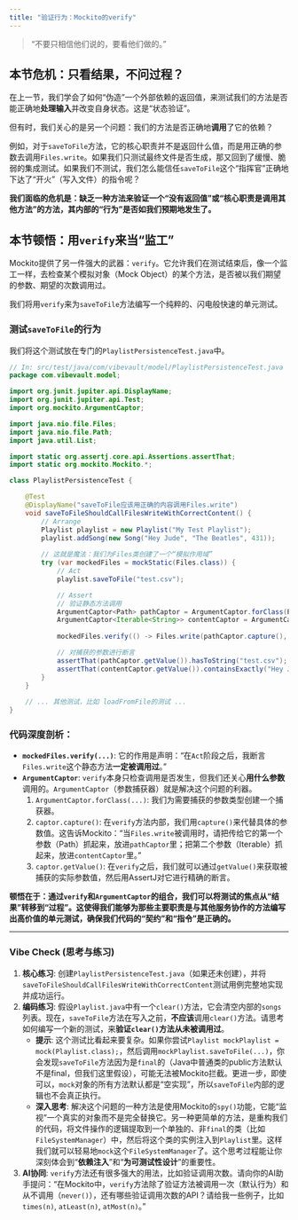 ```yaml
---
title: "验证行为：Mockito的verify"
---
```


> "不要只相信他们说的，要看他们做的。"

## 本节危机：只看结果，不问过程？

在上一节，我们学会了如何“伪造”一个外部依赖的返回值，来测试我们的方法是否能正确地**处理输入**并改变自身状态。这是“状态验证”。

但有时，我们关心的是另一个问题：我们的方法是否正确地**调用**了它的依赖？

例如，对于`saveToFile`方法，它的核心职责并不是返回什么值，而是用正确的参数去调用`Files.write`。如果我们只测试最终文件是否生成，那又回到了缓慢、脆弱的集成测试。如果我们不测试，我们怎么能信任`saveToFile`这个“指挥官”正确地下达了“开火”（写入文件）的指令呢？

**我们面临的危机是：缺乏一种方法来验证一个“没有返回值”或“核心职责是调用其他方法”的方法，其内部的“行为”是否如我们预期地发生了。**

## 本节顿悟：用`verify`来当“监工”

Mockito提供了另一件强大的武器：`verify`。它允许我们在测试结束后，像一个监工一样，去检查某个模拟对象（Mock Object）的某个方法，是否被以我们期望的参数、期望的次数调用过。

我们将用`verify`来为`saveToFile`方法编写一个纯粹的、闪电般快速的单元测试。

### 测试`saveToFile`的行为

我们将这个测试放在专门的`PlaylistPersistenceTest.java`中。

```java
// In: src/test/java/com/vibevault/model/PlaylistPersistenceTest.java
package com.vibevault.model;

import org.junit.jupiter.api.DisplayName;
import org.junit.jupiter.api.Test;
import org.mockito.ArgumentCaptor;

import java.nio.file.Files;
import java.nio.file.Path;
import java.util.List;

import static org.assertj.core.api.Assertions.assertThat;
import static org.mockito.Mockito.*;

class PlaylistPersistenceTest {

    @Test
    @DisplayName("saveToFile应该用正确的内容调用Files.write")
    void saveToFileShouldCallFilesWriteWithCorrectContent() {
        // Arrange
        Playlist playlist = new Playlist("My Test Playlist");
        playlist.addSong(new Song("Hey Jude", "The Beatles", 431));
        
        // 这就是魔法：我们为Files类创建了一个“模拟作用域”
        try (var mockedFiles = mockStatic(Files.class)) {
            // Act
            playlist.saveToFile("test.csv");

            // Assert
            // 验证静态方法调用
            ArgumentCaptor<Path> pathCaptor = ArgumentCaptor.forClass(Path.class);
            ArgumentCaptor<Iterable<String>> contentCaptor = ArgumentCaptor.forClass(Iterable.class);
            
            mockedFiles.verify(() -> Files.write(pathCaptor.capture(), contentCaptor.capture()));

            // 对捕获的参数进行断言
            assertThat(pathCaptor.getValue()).hasToString("test.csv");
            assertThat(contentCaptor.getValue()).containsExactly("Hey Jude,The Beatles,431");
        }
    }
    
    // ... 其他测试，比如 loadFromFile的测试 ...
}
```

### 代码深度剖析：
*   **`mockedFiles.verify(...)`**: 它的作用是声明：“在`Act`阶段之后，我断言`Files.write`这个静态方法**一定被调用过**。”
*   **`ArgumentCaptor`**: `verify`本身只检查调用是否发生，但我们还关心**用什么参数**调用的。`ArgumentCaptor`（参数捕获器）就是解决这个问题的利器。
    1.  `ArgumentCaptor.forClass(...)`: 我们为需要捕获的参数类型创建一个捕获器。
    2.  `captor.capture()`: 在`verify`方法内部，我们用`capture()`来代替具体的参数值。这告诉Mockito：“当`Files.write`被调用时，请把传给它的第一个参数（Path）抓起来，放进`pathCaptor`里；把第二个参数（Iterable<String>）抓起来，放进`contentCaptor`里。”
    3.  `captor.getValue()`: 在`verify`之后，我们就可以通过`getValue()`来获取被捕获的实际参数值，然后用AssertJ对它进行精确的断言。

**顿悟在于：通过`verify`和`ArgumentCaptor`的组合，我们可以将测试的焦点从“结果”转移到“过程”。这使得我们能够为那些主要职责是与其他服务协作的方法编写出高价值的单元测试，确保我们代码的“契约”和“指令”是正确的。**

---

### Vibe Check (思考与练习)

1.  **核心练习**: 创建`PlaylistPersistenceTest.java`（如果还未创建），并将`saveToFileShouldCallFilesWriteWithCorrectContent`测试用例完整地实现并成功运行。
2.  **编码练习**: 假设`Playlist.java`中有一个`clear()`方法，它会清空内部的`songs`列表。现在，`saveToFile`方法在写入之前，**不应该**调用`clear()`方法。请思考如何编写一个新的测试，来**验证`clear()`方法从未被调用过**。
    *   **提示**: 这个测试比看起来要复杂。如果你尝试`Playlist mockPlaylist = mock(Playlist.class);`，然后调用`mockPlaylist.saveToFile(...)`，你会发现`saveToFile`方法因为是`final`的（Java中普通类的public方法默认不是final，但我们这里假设），可能无法被Mockito拦截。更进一步，即使可以，`mock`对象的所有方法默认都是“空实现”，所以`saveToFile`内部的逻辑也不会真正执行。
    *   **深入思考**: 解决这个问题的一种方法是使用Mockito的`spy()`功能，它能“监视”一个真实的对象而不是完全替换它。另一种更简单的方法，是重构我们的代码，将文件操作的逻辑提取到一个单独的、非`final`的类（比如`FileSystemManager`）中，然后将这个类的实例注入到`Playlist`里。这样我们就可以轻易地`mock`这个`FileSystemManager`了。这个思考过程能让你深刻体会到“**依赖注入**”和“**为可测试性设计**”的重要性。
3.  **AI协同**: `verify`方法还有很多强大的用法，比如验证调用次数。请向你的AI助手提问：“在Mockito中，`verify`方法除了验证方法被调用一次（默认行为）和从不调用（`never()`），还有哪些验证调用次数的API？请给我一些例子，比如`times(n)`, `atLeast(n)`, `atMost(n)`。” 